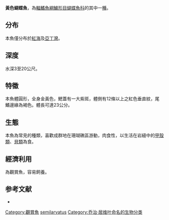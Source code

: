 {{Speciesbox
| name = 黃色蝴蝶魚
| image = Chaetodon semilarvatus by Konstanze Löwe.JPG
| image_width = 250px
| status = LC
| status_system = IUCN3.1
| genus = Chaetodon
| species = semilarvatus
| authority = [[Cuvier|Cuvier]], 1831
| synonyms = *''Chaetodon melanopoma''<br /><small>Playfair, 1867</small>
}}
'''黃色蝴蝶魚'''，為[[輻鰭魚綱|輻鰭魚綱]][[鱸形目|鱸形目]][[蝴蝶魚科|蝴蝶魚科]]的其中一[[種|種]]。

==分布==
本魚僅分布於[[紅海|紅海]]及[[亞丁灣|亞丁灣]]。

==深度==
水深3至20公尺。

==特徵==
本魚體圓形，全身金黃色，鰓蓋有一大紫斑，體側有12條以上之紅色垂直紋，尾鰭邊緣為褐色。體長可達23公分。

==生態==
本魚為常見的種類，喜歡成群地在珊瑚礁區游動，肉食性，以生活在岩縫中的[[甲殼類|甲殼類]]、[[貝類|貝類]]為食。

==經濟利用==
為觀賞魚，容易飼養。

==参考文献==
*{{FishBase_species|genus=Chaetodon|species=semilarvatus|year=2011|month=12}}
{{Taxonbar|from=Q1281124}}

[[Category:觀賞魚|Category:觀賞魚]]
[[Category:蝴蝶魚屬|semilarvatus]]
[[Category:乔治·居维叶命名的生物分类|Category:乔治·居维叶命名的生物分类]]